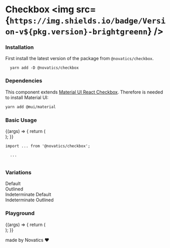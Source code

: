 
<Meta title="Checkbox" component={Checkbox} />

# Checkbox <img src={`https://img.shields.io/badge/Version-v${pkg.version}-brightgreenn`} />

### Installation

First install the latest version of the package from `@novatics/checkbox`.

```shell
  yarn add -D @novatics/checkbox
```


### Dependencies

This component extends [Material UI React Checkbox](https://mui.com/material-ui/react-checkbox/). Therefore is needed to install Material UI:

```bash
yarn add @mui/material
```

### Basic Usage

<Canvas>
  <Story name="Basic Usage">
    {(args) => {
      return (
        <div style={{ display: 'flex', flexDirection: 'row' }}>
          <Checkbox
            {...args}
          />
        </div>
      );
    }}
  </Story>
</Canvas>

```tsx
import ... from '@novatics/checkbox';

  ...


```

### Variations

<Canvas>
  <Story name="Variations">
    <div style={{ display: 'flex', flexDirection: 'row', justifyContent: 'space-around' }}>
      <div style={{display: 'flex', flexDirection: 'column'}}>
        <span>Default</span>
        <Checkbox />
        <Checkbox checked />
        <Checkbox checked disabled />
        <Checkbox error />
      </div>
      <div style={{display: 'flex', flexDirection: 'column'}}>
        <span>Outlined</span>
        <Checkbox variant="outlined" />
        <Checkbox variant="outlined" checked />
        <Checkbox variant="outlined" checked disabled />
      </div>
      <div style={{display: 'flex', flexDirection: 'column'}}>
        <span>Indeterminate Default</span>
        <Checkbox indeterminate />
        <Checkbox indeterminate disabled />
      </div>
      <div style={{display: 'flex', flexDirection: 'column'}}>
        <span>Indeterminate Outlined</span>
        <Checkbox variant="outlined" indeterminate />
        <Checkbox variant="outlined" indeterminate disabled />
      </div>
    </div>
  </Story>
</Canvas>

### Playground

<Canvas>
  <Story
    name="Playground"
    argTypes={{
      error: false,
      checked: false,
    }}
  >
    {(args) => {
      return (
        <div style={{ display: 'flex', flexDirection: 'row' }}>
          <Checkbox {...args} />
        </div>
      );
    }}
  </Story>
</Canvas>

<ArgsTable story="Playground" />


made by Novatics ❤
